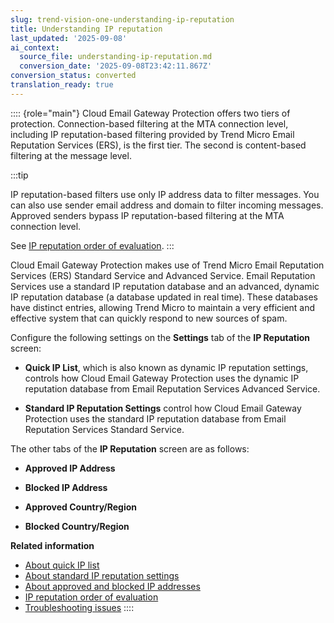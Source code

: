```yaml
---
slug: trend-vision-one-understanding-ip-reputation
title: Understanding IP reputation
last_updated: '2025-09-08'
ai_context:
  source_file: understanding-ip-reputation.md
  conversion_date: '2025-09-08T23:42:11.867Z'
conversion_status: converted
translation_ready: true
---
```


:::: {role="main"}
Cloud Email Gateway Protection offers two tiers of protection. Connection-based filtering at the MTA connection level, including IP reputation-based filtering provided by Trend Micro Email Reputation Services (ERS), is the first tier. The second is content-based filtering at the message level.

:::tip

IP reputation-based filters use only IP address data to filter messages. You can also use sender email address and domain to filter incoming messages. Approved senders bypass IP reputation-based filtering at the MTA connection level.

See [IP reputation order of evaluation](ip-reputation-order-evaluation.mdx).
:::

Cloud Email Gateway Protection makes use of Trend Micro Email Reputation Services (ERS) Standard Service and Advanced Service. Email Reputation Services use a standard IP reputation database and an advanced, dynamic IP reputation database (a database updated in real time). These databases have distinct entries, allowing Trend Micro to maintain a very efficient and effective system that can quickly respond to new sources of spam.

Configure the following settings on the **Settings** tab of the **IP Reputation** screen:

- **Quick IP List**, which is also known as dynamic IP reputation settings, controls how Cloud Email Gateway Protection uses the dynamic IP reputation database from Email Reputation Services Advanced Service.

- **Standard IP Reputation Settings** control how Cloud Email Gateway Protection uses the standard IP reputation database from Email Reputation Services Standard Service.

The other tabs of the **IP Reputation** screen are as follows:

- **Approved IP Address**

- **Blocked IP Address**

- **Approved Country/Region**

- **Blocked Country/Region**

**Related information**

- [About quick IP list](quick-ip-list.mdx)
- [About standard IP reputation settings](standard-ip-reputation-settings.mdx)
- [About approved and blocked IP addresses](approved-blocked-ip-addresses.mdx)
- [IP reputation order of evaluation](ip-reputation-order-evaluation.mdx)
- [Troubleshooting issues](troubleshooting-issues.mdx)
::::
